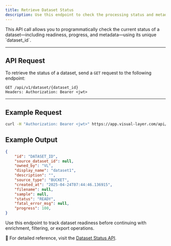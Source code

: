 ```yaml
---
title: Retrieve Dataset Status
description: Use this endpoint to check the processing status and metadata for a specific dataset in Visual Layer.
---
```


<Card title="How This Helps" icon="circle">
  This API call allows you to programmatically check the current status of a dataset—including readiness, progress, and metadata—using its unique `dataset_id`.
</Card>

---

## API Request

To retrieve the status of a dataset, send a `GET` request to the following endpoint:

```http
GET /api/v1/dataset/{dataset_id}
Headers: Authorization: Bearer <jwt>
```

---

## Example Request

```bash
curl -H "Authorization: Bearer <jwt>" https://app.visual-layer.com/api/v1/dataset/{dataset_id}
```

## Example Output

```json
{
    "id": "DATASET_ID",
    "source_dataset_id": null,
    "owned_by": "VL",
    "display_name": "dataset1",
    "description": "",
    "source_type": "BUCKET",
    "created_at": "2025-04-24T07:44:46.136915",
    "filename": null,
    "sample": null,
    "status": "READY",
    "fatal_error_msg": null,
    "progress": 100,
}
```

<Tip>
Use this endpoint to track dataset readiness before continuing with enrichment, filtering, or export operations.
</Tip>

📌 For detailed reference, visit the [Dataset Status API](https://app.visual-layer.com/api/v1/docs#/datasets/get_dataset_api_v1_dataset__dataset_id__get).
